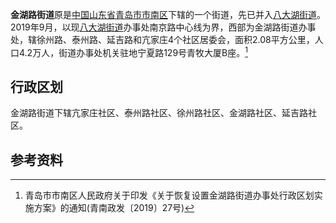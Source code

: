 {{中国乡级行政区|37/02/02/012/000}}
'''金湖路街道'''原是[[中华人民共和国|中国]][[山东省|山东省]][[青岛市|青岛市]][[市南区|市南区]]下辖的一个街道，先已并入[[八大湖街道|八大湖街道]]。2019年9月，以现[[八大湖街道|八大湖街道]]办事处南京路中心线为界，西部为金湖路街道办事处，辖徐州路、泰州路、延吉路和亢家庄4个社区居委会，面积2.08平方公里，人口4.2万人，街道办事处机关驻地宁夏路129号青牧大厦B座。<ref>青岛市市南区人民政府关于印发《关于恢复设置金湖路街道办事处行政区划实施方案》的通知(青南政发〔2019〕27号)</ref>

== 行政区划 ==
金湖路街道下辖亢家庄社区、泰州路社区、徐州路社区、金湖路社区、延吉路社区。

==参考资料==
{{reflist}}

{{PRC admin/navcat|37/02/02/012/000}}